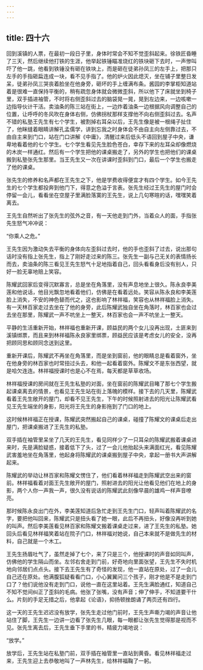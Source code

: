 ```yaml
---
---
---
```

title: 四十六
---



回到溪镇的人票，在最初一段日子里，身体时常会不知不觉歪斜起来。徐铁匠昏睡了三天，然后继续他打铁的生涯，他举起铁锤瞄准烧红的铁块砸下去时，一声惨叫吓了他一跳，他看到铁锤没有砸在铁块上，而是砸在徒弟孙凤三的左手上，把那只左手的手指砸扁连成一块，看不见手指了。他的炉火因此熄灭，坐在铺子里整日发呆，徒弟孙凤三哭丧着脸坐在他身旁，砸坏的手上缠满布条。酱园的李掌柜知道站着是很难一直保持平衡的，稍有疏忽身体就会微微歪斜，所以他下了床就坐到椅子里，双手插进袖管，不时将右侧歪斜过去的脑袋晃一晃，晃到左边来，一边咳嗽一边指导伙计干活。卖油条的陈三站在街上，一边炸着油条一边根据风向调整自己的位置，让呼呼的冬风吹在身体右侧，仿佛拐杖那样支撑他不向右侧歪斜过去。名声不错的私塾王先生有七个学生，被割掉右耳朵以后，王先生像是被一根绳子扯住了，他眯缝着眼睛讲解孔孟儒学，讲到忘我之时身体会不由自主向左侧靠过去，不由自主来到门口，站在门口讲解《中庸》，清醒过来后低头不语回到屋子中央，谦卑地看着他的七个学生。七个学生看见先生脸色苍白，幸存下来的左耳朵却像燃烧的木炭一样通红。然后有一个学生把他的课桌搬走了，另外的学生也把他们的课桌搬到私塾张先生那里。当王先生又一次在讲课时歪斜到门口，最后一个学生也搬走了他的课桌。

张先生的修养和名声都在王先生之下，他是学费收得便宜才有四个学生。如今王先生的七个学生都投奔到他门下，得意之色溢于言表。张先生经过王先生的屋门时会停留一会儿，看看坐在空屋子里满脸落寞的王先生，说上几句寒暄的话，嘿嘿笑着离去。

王先生自然听出了张先生的弦外之音，有一天他走到门外，当着众人的面，手指张先生怒气冲冲说：

“你乘人之危。”

王先生因为激动失去平衡的身体向左歪斜过去时，他的手也歪斜了过去，说出那句话时没有指上张先生，指上了刚好走过来的陈三。张先生一副与己无关的表情扬长而去，卖油条的陈三看见王先生怒气十足地指着自己，回头看看身后没有别人，只好一脸无辜地赔上笑容。

陈耀武回家后变得沉默寡言，总是坐在角落里，没有声息地坐上很久。陈永良李美莲和他说话，他目光飘忽地看着他们，仿佛是在看着远处。笑容从陈永良和李美莲脸上消失，不安的神色替而代之，这也影响了林祥福，笑容也从林祥福脸上消失。有一天林百家走过去坐在了他的身旁，此后陈耀武独自坐在角落时，林百家也会过去坐在那里，陈耀武一声不吭坐上一整天，林百家也会一声不吭坐上一整天。

平静的生活重新开始，林祥福也重新开课，顾益民的两个女儿没再出现，土匪来到溪镇绑票，而且来到林祥福陈永良家里绑票，顾益民应该是考虑女儿的安全，没再把顾同思和顾同念送到这里。

重新开课后，陈耀武不再坐在角落里，而是坐到窗前，他的眼睛总是看着窗外，坐在他身旁的林百家也时常扭过头去，和他一起看着窗外。陈耀文不是东张西望，就是哈欠连连。林祥福授课时也是心不在焉，每天都是草草收场。

林祥福授课的房间就在王先生私塾的对面，坐在窗前的陈耀武目睹了那七个学生搬起课桌离去的情景，也看见王先生站在街上落魄的模样。接下去的几天里，陈耀武看着王先生敞开的屋门，却看不见王先生，下午的时候照射进去的阳光让陈耀武看见王先生端坐的身影，阳光将王先生的身影拖到了门口的地上。

这时候林祥福正在授课，陈耀武突然搬起自己的课桌，碰撞了陈耀文的课桌后走出屋门，把课桌搬进了王先生的私塾。

双手插在袖管里呆坐了几天的王先生，看见同样少了一只耳朵的陈耀武搬着课桌进来时，先是满脸疑惑，接着低下了头，过了一会儿他抬起头来满面红光，看见陈耀武害羞地坐在角落里，他起身将陈耀武的课桌搬到屋子中央，拿起一册书大声讲解起来。

陈耀武的举动让林百家和陈耀文愣住了，他们看着林祥福走到陈耀武空出来的窗前。林祥福看着对面王先生敞开的屋门，照射进去的阳光让他看见他们在地上的身影，两个人你一声我一声，很久没有说话的陈耀武此刻像早晨的雄鸡一样声音嘹亮。

那时候陈永良出门在外，李美莲知道后急忙走到王先生门口，轻声叫着陈耀武的名字，要把他叫回来，陈耀武只是扭头看了她一眼，此后不再扭头，好像没再听到她的叫声。然后李美莲看见林百家和陈耀文搬着课桌走过来，进了王先生的私塾。她回头后看见林祥福笑着站在院子门口，林祥福对她说，自己本来就不是做先生的材料，自己就是一个木工。

王先生扬眉吐气了，虽然走掉了七个，来了只是三个，他授课时的声音如同叫声，仿佛他的学生隔山而坐。左邻右舍走到门前，好奇地向里面张望，王先生不失时机地向邻居们点点头。接下去王先生有了奇怪的发现，他一直站在原处，过了一会儿自己还在原处。他满腹狐疑看看门口，小心翼翼问三个孩子，刚才他是不是走到门口了？他们说他没有走到门口，说他一直在这里站着。王先生满脸通红，知道自己不知不觉间纠正了歪斜的毛病。他张了张嘴，没有声音；伸了伸手，不知道要干什么。片刻的手足无措之后，他拿起《论语》，抑扬顿挫朗诵了两页还有四行。

这一天的王先生迟迟没有放学，张先生走过他门前时，王先生声嘶力竭的声音让他站住了脚，王先生一边讲一边看了张先生几眼，每一眼都让张先生觉得那是视而不见。张先生离去后，王先生垂下手里的书，精疲力竭地说：

“放学。”

放学后，王先生站在私塾门前，双手插在袖管里一直站到黄昏。看见林祥福走过来，王先生迎上去恭敬地叫了一声林先生，给林祥福鞠了一躬。